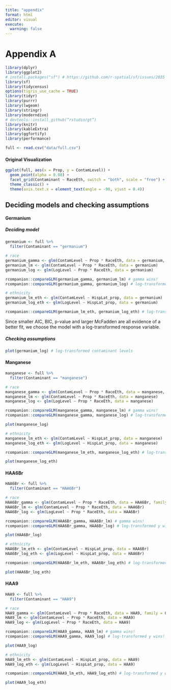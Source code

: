 ```yaml
---
title: "appendix"
format: html
editor: visual
execute:
  warning: false
---
```


# Appendix A

```r
library(dplyr)
library(ggplot2)
# install.packages("sf") # https://github.com/r-spatial/sf/issues/2035
library(sf)
library(tidycensus)
options(tigris_use_cache = TRUE)
library(tidyr)
library(purrr)
library(lwgeom)
library(stringr)
library(moderndive)
# devtools::install_github(“rstudio/gt”)
library(knitr)
library(kableExtra)
library(ggfortify)
library(performance)
```

```r
full <- read.csv("data/full.csv")
```

#### Original Visualization

```r
ggplot(full, aes(x = Prop, y = ContamLevel)) +
  geom_point(alpha = 0.08) +
  facet_grid(Contaminant ~ RaceEth, switch = "both", scale = "free") +
  theme_classic() +
  theme(axis.text.x = element_text(angle = -90, vjust = 0.4))
```

## Deciding models and checking assumptions

#### Germanium

##### Deciding model
```r
germanium <- full %>% 
  filter(Contaminant == "germanium")

# race
germanium_gamma <- glm(ContamLevel ~ Prop * RaceEth, data = germanium, family = Gamma)
germanium_lm <- glm(ContamLevel ~ Prop * RaceEth, data = germanium)
germanium_log <- glm(LogLevel ~ Prop * RaceEth, data = germanium)

rcompanion::compareGLM(germanium_gamma, germanium_lm) # gamma wins!
rcompanion::compareGLM(germanium_gamma, germanium_log) # log-transformed y wins!

# ethnicity
germanium_lm_eth <- glm(ContamLevel ~ HispLat_prop, data = germanium)
germanium_log_eth <- glm(LogLevel ~ HispLat_prop, data = germanium)

rcompanion::compareGLM(germanium_lm_eth, germanium_log_eth) # log-transformed y wins!
```
Since smaller AIC, BIC, p-value and larger McFadden are all evidence of a better fit, we choose the model with a log-transformed response variable.

##### Checking assumptions

```r
plot(germanium_log) # log-transformed contaminant levels
```


#### Manganese

```r
manganese <- full %>%
  filter(Contaminant == "manganese")

# race
manganese_gamma <- glm(ContamLevel ~ Prop * RaceEth, data = manganese, family = Gamma)
manganese_lm <- glm(ContamLevel ~ Prop * RaceEth, data = manganese)
manganese_log <- glm(LogLevel ~ Prop * RaceEth, data = manganese)

rcompanion::compareGLM(manganese_gamma, manganese_lm) # gamma wins!
rcompanion::compareGLM(manganese_gamma, manganese_log) # log-transformed y wins!

plot(manganese_log)

# ethnicity
manganese_lm_eth <- glm(ContamLevel ~ HispLat_prop, data = manganese)
manganese_log_eth <- glm(LogLevel ~ HispLat_prop, data = manganese)

rcompanion::compareGLM(manganese_lm_eth, manganese_log_eth) # log-transformed y wins!

plot(manganese_log_eth)
```

#### HAA6Br

```r
HAA6Br <- full %>% 
  filter(Contaminant == "HAA6Br")

# race
HAA6Br_gamma <- glm(ContamLevel ~ Prop * RaceEth, data = HAA6Br, family = Gamma)
HAA6Br_lm <- glm(ContamLevel ~ Prop * RaceEth, data = HAA6Br)
HAA6Br_log <- glm(LogLevel ~ Prop * RaceEth, data = HAA6Br)

rcompanion::compareGLM(HAA6Br_gamma, HAA6Br_lm) # gamma wins!
rcompanion::compareGLM(HAA6Br_gamma, HAA6Br_log) # log-transformed y wins!

plot(HAA6Br_log)

# ethnicity
HAA6Br_lm_eth <- glm(ContamLevel ~ HispLat_prop, data = HAA6Br)
HAA6Br_log_eth <- glm(LogLevel ~ HispLat_prop, data = HAA6Br)

rcompanion::compareGLM(HAA6Br_lm_eth, HAA6Br_log_eth) # log-transformed y wins!

plot(HAA6Br_log_eth)
```

#### HAA9

```r
HAA9 <- full %>% 
  filter(Contaminant == "HAA9")

# race
HAA9_gamma <- glm(ContamLevel ~ Prop * RaceEth, data = HAA9, family = Gamma)
HAA9_lm <- glm(ContamLevel ~ Prop * RaceEth, data = HAA9)
HAA9_log <- glm(LogLevel ~ Prop * RaceEth, data = HAA9)

rcompanion::compareGLM(HAA9_gamma, HAA9_lm) # gamma wins!
rcompanion::compareGLM(HAA9_gamma, HAA9_log) # log-transformed y wins!

plot(HAA9_log)

# ethnicity
HAA9_lm_eth <- glm(ContamLevel ~ HispLat_prop, data = HAA9)
HAA9_log_eth <- glm(LogLevel ~ HispLat_prop, data = HAA9)

rcompanion::compareGLM(HAA9_lm_eth, HAA9_log_eth) # log-transformed y wins!

plot(HAA9_log_eth)
```
